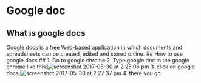 # Google doc #
## What is google docs ##
Google docs is a free Web-based application in which documents and spreadsheets can be created, edited and stored online.
## How to use google docs ##
1. Go to google chrome
2. Type google doc in the google chrome like this:![screenshot 2017-05-30 at 2 25 06 pm](https://cloud.githubusercontent.com/assets/28161368/26598640/c426b6a6-452a-11e7-8b8a-e4cb030a038b.png)
3. click on google docs
![screenshot 2017-05-30 at 2 27 37 pm](https://cloud.githubusercontent.com/assets/28161368/26598758/2310cee0-452b-11e7-8a83-561416c090cc.png)
4. there you go 
